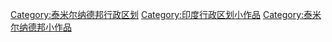 {{hiddencat}}
[[Category:泰米尔纳德邦行政区划|Category:泰米尔纳德邦行政区划]]
[[Category:印度行政区划小作品|Category:印度行政区划小作品]]
[[Category:泰米尔纳德邦小作品|Category:泰米尔纳德邦小作品]]